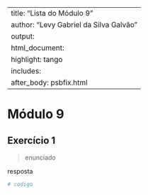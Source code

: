 
---
title: "Lista do Módulo 9"
author: "Levy Gabriel da Silva Galvão"
output: 
  html_document:
    highlight: tango
    includes:
      after_body: psbfix.html
---

# Módulo 9
## Exercício 1
> enunciado

resposta

```r
# codigo
```

